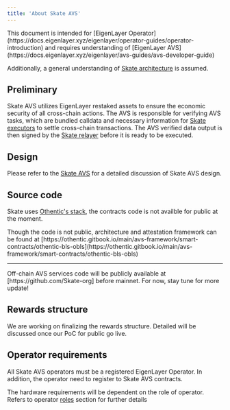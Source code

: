 ```yaml
---
title: 'About Skate AVS'
---
```


<Note>
  This document is intended for [EigenLayer Operator](https://docs.eigenlayer.xyz/eigenlayer/operator-guides/operator-introduction) and requires understanding of [EigenLayer AVS](https://docs.eigenlayer.xyz/eigenlayer/avs-guides/avs-developer-guide)

  Additionally, a general understanding of [Skate architecture](/main/architecture/skate) is assumed.
</Note>

## Preliminary

Skate AVS utilizes EigenLayer restaked assets to ensure the economic security of all cross-chain actions. The AVS is responsible for verifying AVS tasks, which are bundled calldata and necessary information for [Skate executors](/main/architecture/execution-network) to settle cross-chain transactions. The AVS verified data output is then signed by the [Skate relayer](/main/architecture/execution-network) before it is ready to be executed.

## Design

Please refer to the [Skate AVS](/main/architecture/avs) for a detailed discussion of Skate AVS design.

## Source code

Skate uses [Othentic's stack](/operators/general/othentic), the contracts code is not availble for public at the moment.

<Note>
  Though the code is not public, architecture and attestation framework can be found at [https://othentic.gitbook.io/main/avs-framework/smart-contracts/othentic-bls-obls](https://othentic.gitbook.io/main/avs-framework/smart-contracts/othentic-bls-obls)
</Note>

---

<Note>
  Off-chain AVS services code will be publicly available at [https://github.com/Skate-org] before mainnet. For now, stay tune for more update!
</Note>

## Rewards structure

We are working on finalizing the rewards structure. Detailed will be discussed once our PoC for public go live.

## Operator requirements

All Skate AVS operators must be a registered EigenLayer Operator. In addition, the operator need to register to Skate AVS contracts.

The hardware requirements will be dependent on the role of operator. Refers to operator [roles](/operators/roles) section for further details

<Note>

</Note>
